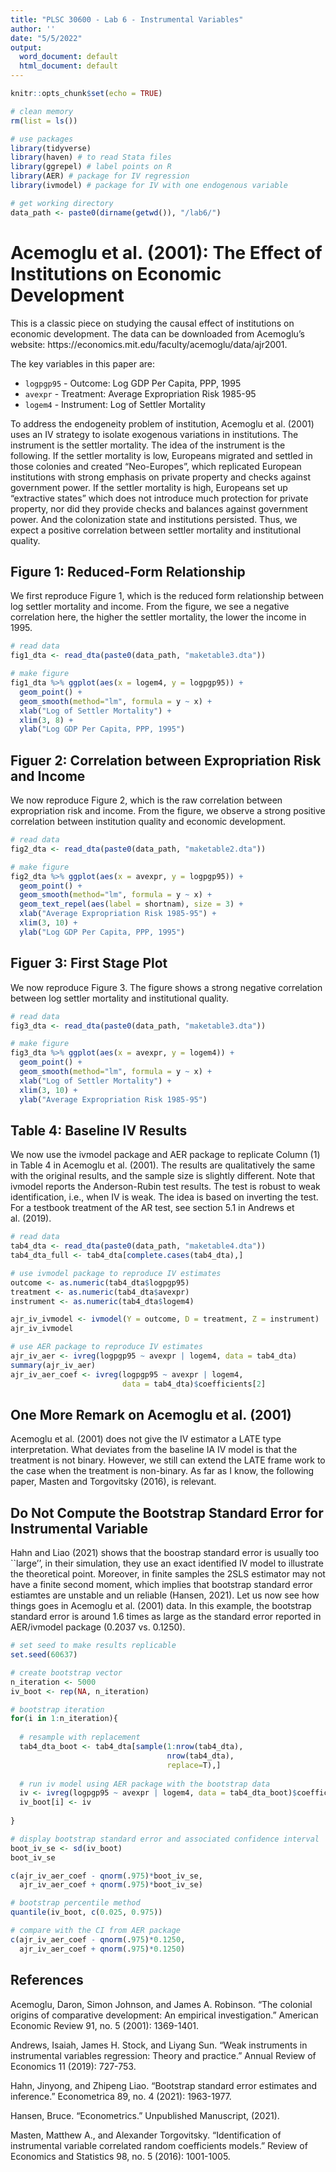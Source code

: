 ```yaml
---
title: "PLSC 30600 - Lab 6 - Instrumental Variables"
author: ''
date: "5/5/2022"
output:
  word_document: default
  html_document: default
---
```


```r
knitr::opts_chunk$set(echo = TRUE)

# clean memory
rm(list = ls())

# use packages
library(tidyverse)
library(haven) # to read Stata files
library(ggrepel) # label points on R
library(AER) # package for IV regression
library(ivmodel) # package for IV with one endogenous variable

# get working directory
data_path <- paste0(dirname(getwd()), "/lab6/")
```

# Acemoglu et al. (2001): The Effect of Institutions on Economic Development

This is a classic piece on studying the causal effect of institutions on economic development. The data can be downloaded from Acemoglu's website: https://economics.mit.edu/faculty/acemoglu/data/ajr2001.

The key variables in this paper are:

- `logpgp95` - Outcome: Log GDP Per Capita, PPP, 1995
- `avexpr` - Treatment: Average Expropriation Risk 1985-95
- `logem4` - Instrument: Log of Settler Mortality

To address the endogeneity problem of institution, Acemoglu et al. (2001) uses an IV strategy to isolate exogenous variations in institutions. The instrument is the settler mortality. The idea of the instrument is the following. If the settler mortality is low, Europeans migrated and settled in those colonies and created "Neo-Europes", which replicated European institutions with strong emphasis on private property and checks against government power. If the settler mortality is high, Europeans set up "extractive states" which does not introduce much protection for private property, nor did they provide checks and balances against government power. And the colonization state and institutions persisted. Thus, we expect a positive correlation between settler mortality and institutional quality.

## Figure 1: Reduced-Form Relationship

We first reproduce Figure 1, which is the reduced form relationship between log settler mortality and income. From the figure, we see a negative correlation here, the higher the settler mortality, the lower the income in 1995.
```r
# read data
fig1_dta <- read_dta(paste0(data_path, "maketable3.dta"))

# make figure
fig1_dta %>% ggplot(aes(x = logem4, y = logpgp95)) + 
  geom_point() + 
  geom_smooth(method="lm", formula = y ~ x) + 
  xlab("Log of Settler Mortality") + 
  xlim(3, 8) + 
  ylab("Log GDP Per Capita, PPP, 1995")
```

## Figuer 2: Correlation between Expropriation Risk and Income

We now reproduce Figure 2, which is the raw correlation between expropriation risk and income. From the figure, we observe a strong positive correlation between institution quality and economic development.
```r
# read data
fig2_dta <- read_dta(paste0(data_path, "maketable2.dta"))

# make figure
fig2_dta %>% ggplot(aes(x = avexpr, y = logpgp95)) + 
  geom_point() + 
  geom_smooth(method="lm", formula = y ~ x) + 
  geom_text_repel(aes(label = shortnam), size = 3) + 
  xlab("Average Expropriation Risk 1985-95") + 
  xlim(3, 10) + 
  ylab("Log GDP Per Capita, PPP, 1995")
```

## Figuer 3: First Stage Plot

We now reproduce Figure 3. The figure shows a strong negative correlation between log settler mortality and institutional quality.
```r
# read data
fig3_dta <- read_dta(paste0(data_path, "maketable3.dta"))

# make figure
fig3_dta %>% ggplot(aes(x = avexpr, y = logem4)) + 
  geom_point() + 
  geom_smooth(method="lm", formula = y ~ x) + 
  xlab("Log of Settler Mortality") + 
  xlim(3, 10) + 
  ylab("Average Expropriation Risk 1985-95")
```

## Table 4: Baseline IV Results

We now use the ivmodel package and AER package to replicate Column (1) in Table 4 in Acemoglu et al. (2001). The results are qualitatively the same with the original results, and the sample size is slightly different. Note that ivmodel reports the Anderson-Rubin test results. The test is robust to weak identification, i.e., when IV is weak. The idea is based on inverting the test. For a testbook treatment of the AR test, see section 5.1 in Andrews et al. (2019).
```r
# read data
tab4_dta <- read_dta(paste0(data_path, "maketable4.dta"))
tab4_dta_full <- tab4_dta[complete.cases(tab4_dta),]

# use ivmodel package to reproduce IV estimates
outcome <- as.numeric(tab4_dta$logpgp95)
treatment <- as.numeric(tab4_dta$avexpr)
instrument <- as.numeric(tab4_dta$logem4)

ajr_iv_ivmodel <- ivmodel(Y = outcome, D = treatment, Z = instrument)
ajr_iv_ivmodel

# use AER package to reproduce IV estimates
ajr_iv_aer <- ivreg(logpgp95 ~ avexpr | logem4, data = tab4_dta)
summary(ajr_iv_aer)
ajr_iv_aer_coef <- ivreg(logpgp95 ~ avexpr | logem4,
                         data = tab4_dta)$coefficients[2]
```

## One More Remark on Acemoglu et al. (2001)

Acemoglu et al. (2001) does not give the IV estimator a LATE type interpretation. What deviates from the baseline IA IV model is that the treatment is not binary. However, we still can extend the LATE frame work to the case when the treatment is non-binary. As far as I know, the following paper, Masten and Torgovitsky (2016), is relevant.

## Do Not Compute the Bootstrap Standard Error for Instrumental Variable

Hahn and Liao (2021) shows that the boostrap standard error is usually too ``large'', in their simulation, they use an exact identified IV model to illustrate the theoretical point. Moreover, in finite samples the 2SLS estimator may not have a finite second moment, which implies that bootstrap standard error estiamtes are unstable and un reliable (Hansen, 2021). Let us now see how things goes in Acemoglu et al. (2001) data. In this example, the bootstrap standard error is around 1.6 times as large as the standard error reported in AER/ivmodel package (0.2037 vs. 0.1250).
```r
# set seed to make results replicable
set.seed(60637)

# create bootstrap vector
n_iteration <- 5000
iv_boot <- rep(NA, n_iteration)

# bootstrap iteration
for(i in 1:n_iteration){
  
  # resample with replacement
  tab4_dta_boot <- tab4_dta[sample(1:nrow(tab4_dta), 
                                   nrow(tab4_dta), 
                                   replace=T),]
  
  # run iv model using AER package with the bootstrap data
  iv <- ivreg(logpgp95 ~ avexpr | logem4, data = tab4_dta_boot)$coefficients[2]
  iv_boot[i] <- iv
  
}

# display bootstrap standard error and associated confidence interval
boot_iv_se <- sd(iv_boot)
boot_iv_se

c(ajr_iv_aer_coef - qnorm(.975)*boot_iv_se, 
  ajr_iv_aer_coef + qnorm(.975)*boot_iv_se)

# bootstrap percentile method
quantile(iv_boot, c(0.025, 0.975))

# compare with the CI from AER package
c(ajr_iv_aer_coef - qnorm(.975)*0.1250, 
  ajr_iv_aer_coef + qnorm(.975)*0.1250)
```

## References
Acemoglu, Daron, Simon Johnson, and James A. Robinson. "The colonial origins of comparative development: An empirical investigation." American Economic Review 91, no. 5 (2001): 1369-1401.

Andrews, Isaiah, James H. Stock, and Liyang Sun. "Weak instruments in instrumental variables regression: Theory and practice." Annual Review of Economics 11 (2019): 727-753.

Hahn, Jinyong, and Zhipeng Liao. "Bootstrap standard error estimates and inference." Econometrica 89, no. 4 (2021): 1963-1977.

Hansen, Bruce. "Econometrics." Unpublished Manuscript, (2021).

Masten, Matthew A., and Alexander Torgovitsky. "Identification of instrumental variable correlated random coefficients models." Review of Economics and Statistics 98, no. 5 (2016): 1001-1005.
